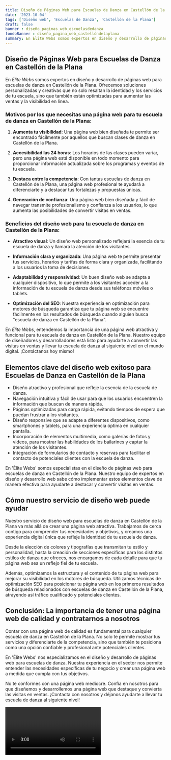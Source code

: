 ```yaml
---
title: Diseño de Páginas Web para Escuelas de Danza en Castellón de la Plana
date: '2023-10-04'
tags: ['Diseño web', 'Escuelas de Danza', 'Castellón de la Plana']
draft: false
banner : diseño_paginas_web_escuelasdedanza
fondoBanner : diseño_pagina_web_castellóndelaplana
summary: En Élite Webs somos expertos en diseño y desarrollo de páginas web para escuelas de danza en Castellón de la Plana. Ofrecemos soluciones personalizadas y creativas que no solo resaltan la identidad y los servicios de tu escuela, sino que también están optimizadas para aumentar las ventas y la visibilidad en línea.
---
```


## Diseño de Páginas Web para Escuelas de Danza en Castellón de la Plana

En *Élite Webs* somos expertos en diseño y desarrollo de páginas web para escuelas de danza en Castellón de la Plana. Ofrecemos soluciones personalizadas y creativas que no solo resaltan la identidad y los servicios de tu escuela, sino que también están optimizadas para aumentar las ventas y la visibilidad en línea.

### Motivos por los que necesitas una página web para tu escuela de danza en Castellón de la Plana:

1. **Aumenta tu visibilidad**: Una página web bien diseñada te permite ser encontrado fácilmente por aquellos que buscan clases de danza en Castellón de la Plana.

2. **Accesibilidad las 24 horas**: Los horarios de las clases pueden variar, pero una página web está disponible en todo momento para proporcionar información actualizada sobre los programas y eventos de tu escuela.

3. **Destaca entre la competencia**: Con tantas escuelas de danza en Castellón de la Plana, una página web profesional te ayudará a diferenciarte y a destacar tus fortalezas y propuestas únicas.

4. **Generación de confianza**: Una página web bien diseñada y fácil de navegar transmite profesionalismo y confianza a los usuarios, lo que aumenta las posibilidades de convertir visitas en ventas.

### Beneficios del diseño web para tu escuela de danza en Castellón de la Plana:

- **Atractivo visual**: Un diseño web personalizado reflejará la esencia de tu escuela de danza y llamará la atención de los visitantes.

- **Información clara y organizada**: Una página web te permite presentar tus servicios, horarios y tarifas de forma clara y organizada, facilitando a los usuarios la toma de decisiones.

- **Adaptabilidad y responsividad**: Un buen diseño web se adapta a cualquier dispositivo, lo que permite a los visitantes acceder a la información de tu escuela de danza desde sus teléfonos móviles o tablets.

- **Optimización del SEO**: Nuestra experiencia en optimización para motores de búsqueda garantiza que tu página web se encuentre fácilmente en los resultados de búsqueda cuando alguien busca "escuela de danza en Castellón de la Plana".

En *Élite Webs*, entendemos la importancia de una página web atractiva y funcional para tu escuela de danza en Castellón de la Plana. Nuestro equipo de diseñadores y desarrolladores está listo para ayudarte a convertir las visitas en ventas y llevar tu escuela de danza al siguiente nivel en el mundo digital. ¡Contáctanos hoy mismo!

<GifSeo />

<Cta />

## Elementos clave del diseño web exitoso para Escuelas de Danza en Castellón de la Plana

- Diseño atractivo y profesional que refleje la esencia de la escuela de danza.
- Navegación intuitiva y fácil de usar para que los usuarios encuentren la información que buscan de manera rápida.
- Páginas optimizadas para carga rápida, evitando tiempos de espera que puedan frustrar a los visitantes.
- Diseño responsive que se adapte a diferentes dispositivos, como smartphones y tablets, para una experiencia óptima en cualquier pantalla.
- Incorporación de elementos multimedia, como galerías de fotos y videos, para mostrar las habilidades de los bailarines y captar la atención de los visitantes.
- Integración de formularios de contacto y reservas para facilitar el contacto de potenciales clientes con la escuela de danza.

En 'Élite Webs' somos especialistas en el diseño de páginas web para escuelas de danza en Castellón de la Plana. Nuestro equipo de expertos en diseño y desarrollo web sabe cómo implementar estos elementos clave de manera efectiva para ayudarte a destacar y convertir visitas en ventas.

## Cómo nuestro servicio de diseño web puede ayudar

Nuestro servicio de diseño web para escuelas de danza en Castellón de la Plana va más allá de crear una página web atractiva. Trabajamos de cerca contigo para comprender tus necesidades y objetivos, y creamos una experiencia digital única que refleje la identidad de tu escuela de danza.

Desde la elección de colores y tipografías que transmitan tu estilo y personalidad, hasta la creación de secciones específicas para los distintos estilos de danza que ofreces, nos encargamos de cada detalle para que tu página web sea un reflejo fiel de tu escuela.

Además, optimizamos la estructura y el contenido de tu página web para mejorar su visibilidad en los motores de búsqueda. Utilizamos técnicas de optimización SEO para posicionar tu página web en los primeros resultados de búsqueda relacionados con escuelas de danza en Castellón de la Plana, atrayendo así tráfico cualificado y potenciales clientes.

## Conclusión: La importancia de tener una página web de calidad y contratarnos a nosotros

Contar con una página web de calidad es fundamental para cualquier escuela de danza en Castellón de la Plana. No solo te permite mostrar tus servicios y diferenciarte de la competencia, sino que también te posiciona como una opción confiable y profesional ante potenciales clientes.

En 'Élite Webs' nos especializamos en el diseño y desarrollo de páginas web para escuelas de danza. Nuestra experiencia en el sector nos permite entender las necesidades específicas de tu negocio y crear una página web a medida que cumpla con tus objetivos.

No te conformes con una página web mediocre. Confía en nosotros para que diseñemos y desarrollemos una página web que destaque y convierta las visitas en ventas. ¡Contacta con nosotros y déjanos ayudarte a llevar tu escuela de danza al siguiente nivel!

<Video />

<CtaBot job='Escuelas de Danza' city='Castellón de la Plana'/>

<Gmaps query='Castellón de la Plana+españa+maps' />